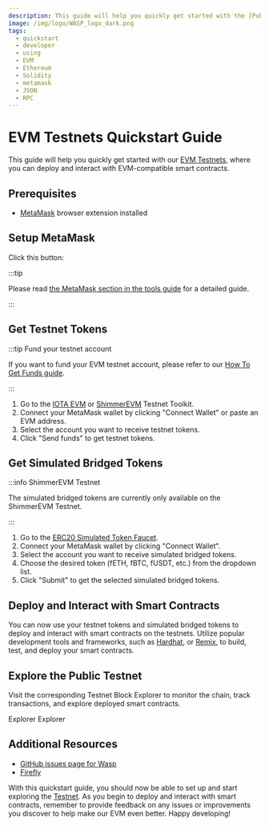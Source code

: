 ```yaml
---
description: This guide will help you quickly get started with the [Public Testnet](/build/networks-endpoints/#public-testnet)
image: /img/logo/WASP_logo_dark.png
tags:
  - quickstart
  - developer
  - using
  - EVM
  - Ethereum
  - Solidity
  - metamask
  - JSON
  - RPC
---
```



# EVM Testnets Quickstart Guide

This guide will help you quickly get started with our [EVM Testnets](/build/networks-endpoints), where you can deploy and interact with EVM-compatible smart contracts.

## Prerequisites

- [MetaMask](https://metamask.io/) browser extension installed

## Setup MetaMask

Click this button:

<MetamaskButtons/>

:::tip

Please read [the MetaMask  section in the tools guide](tools.mdx#metamask) for a detailed guide.

:::

## Get Testnet Tokens

:::tip Fund your testnet account

If you want to fund your EVM testnet account, please refer to our [How To Get Funds guide](../how-tos/send-funds-from-L1-to-L2.mdx).

:::

1. Go to the [IOTA EVM](https://evm-toolkit.evm.testnet.iotaledger.net) or [ShimmerEVM](https://evm-toolkit.evm.testnet.shimmer.network/) Testnet Toolkit.
2. Connect your MetaMask wallet by clicking "Connect Wallet" or paste an EVM address.
3. Select the account you want to receive testnet tokens.
4. Click "Send funds" to get testnet tokens.

## Get Simulated Bridged Tokens

:::info ShimmerEVM Testnet

The simulated bridged tokens are currently only available on the ShimmerEVM Testnet.

:::

1. Go to the [ERC20 Simulated Token Faucet](https://evm-faucet.testnet.shimmer.network/).
2. Connect your MetaMask wallet by clicking "Connect Wallet".
3. Select the account you want to receive simulated bridged tokens.
4. Choose the desired token (fETH, fBTC, fUSDT, etc.) from the dropdown list.
5. Click "Submit" to get the selected simulated bridged tokens.

## Deploy and Interact with Smart Contracts

You can now use your testnet tokens and simulated bridged tokens to deploy and interact with smart contracts on the testnets. Utilize popular development tools and frameworks, such as [Hardhat](https://hardhat.org/), or [Remix](https://remix.ethereum.org/), to build, test, and deploy your smart contracts.

## Explore the Public Testnet

Visit the corresponding Testnet Block Explorer to monitor the chain, track transactions, and explore deployed smart contracts.

<Tabs groupId='network'>
<TabItem value='iotaEVMTestnet' label='IOTA EVM Testnet'>
<Link to={Networks['iota_testnet'].evm.blockExplorerUrls[0]}>Explorer</Link>
</TabItem>
<TabItem value='shimmerEVMTestnet' label='ShimmerEVM Testnet'>
<Link to={Networks['shimmer_testnet'].evm.blockExplorerUrls[0]}>Explorer</Link>
</TabItem>
</Tabs>

## Additional Resources

- [GitHub issues page for Wasp](https://github.com/iotaledger/wasp/issues)
- [Firefly](https://firefly.iota.org)

With this quickstart guide, you should now be able to set up and start exploring the [Testnet](/build/networks-endpoints). As you begin to deploy and interact with smart contracts, remember to provide feedback on any issues or improvements you discover to help make our EVM even better. Happy developing!
